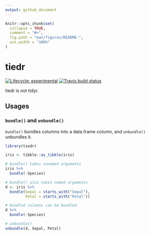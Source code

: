 ```yaml
---
output: github_document
---
```


<!-- README.md is generated from README.Rmd. Please edit that file -->

```r
knitr::opts_chunk$set(
  collapse = TRUE,
  comment = "#>",
  fig.path = "man/figures/README-",
  out.width = "100%"
)
```
# tiedr

<!-- badges: start -->
[![Lifecycle: experimental](https://img.shields.io/badge/lifecycle-experimental-orange.svg)](https://www.tidyverse.org/lifecycle/#experimental)
[![Travis build status](https://travis-ci.com/yutannihilation/tiedr.svg?branch=master)](https://travis-ci.com/yutannihilation/tiedr)
<!-- badges: end -->

tiedr is not tidyr.

## Usages

### `bundle()` and `unbundle()`

`bundle()` bundles columns into a data.frame column, and `unbundle()` unbundles it.

```r
library(tiedr)

iris <- tibble::as_tibble(iris)

# bundle() takes unnamed arguments
iris %>% 
  bundle(-Species)

# bundle() also takes named arguments
d <- iris %>% 
  bundle(Sepal = starts_with("Sepal"),
         Petal = starts_with("Petal"))

# bundled columns can be bundled
d %>%
  bundle(-Species)

# unbundle()
unbundle(d, Sepal, Petal)
```
